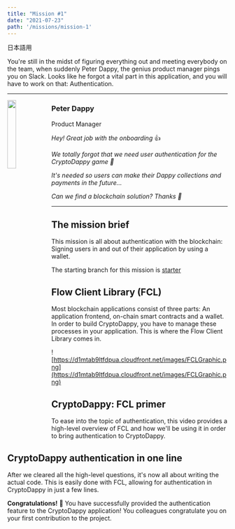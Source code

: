 ```yaml
---
title: "Mission #1"
date: "2021-07-23"
path: '/missions/mission-1'
---
```



日本語用

You're still in the midst of figuring everything out and meeting everybody on the team, when suddenly Peter Dappy, the genius product manager pings you on Slack. Looks like he forgot a vital part in this application, and you will have to work on that: Authentication.

---

<img src="https://d1mtab9ltfdpua.cloudfront.net/images/Dappy11.png" width="20%" style="float: left;" />


### Peter Dappy

Product Manager

*Hey! Great job with the onboarding* 👍

*We totally forgot that we need user authentication for the CryptoDappy game 🙈*

*It's needed so users can make their Dappy collections and payments in the future...*

*Can we find a blockchain solution? Thanks 🙏* 

---

## The mission brief

This mission is all about authentication with the blockchain: Signing users in and out of their application by using a wallet. 

The starting branch for this mission is [starter](https://github.com/bebner/crypto-dappy/tree/starter)

## Flow Client Library (FCL)

Most blockchain applications consist of three parts: An application frontend, on-chain smart contracts and a wallet. In order to build CryptoDappy, you have to manage these processes in your application. This is where the Flow Client Library comes in. 

<YoutubeEmbed embedId="Li9BmEroyvs"/>

![https://d1mtab9ltfdpua.cloudfront.net/images/FCLGraphic.png](https://d1mtab9ltfdpua.cloudfront.net/images/FCLGraphic.png)

## CryptoDappy: FCL primer

To ease into the topic of authentication, this video provides a high-level overview of FCL and how we'll be using it in order to bring authentication to CryptoDappy.

<YoutubeEmbed embedId="1WOt52G9EEw"/>

## CryptoDappy authentication in one line

After we cleared all the high-level questions, it's now all about writing the actual code. This is easily done with FCL, allowing for authentication in CryptoDappy in just a few lines. 

<YoutubeEmbed embedId="C4bW8Om78Nw"/>

**Congratulations!** 🎉  You have successfully provided the authentication feature to the CryptoDappy application! You colleagues congratulate you on your first contribution to the project.

